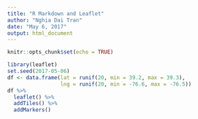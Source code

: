 ```yaml
---
title: "R Markdown and Leaflet"
author: "Nghia Dai Tran"
date: "May 6, 2017"
output: html_document
---
```


```r
knitr::opts_chunk$set(echo = TRUE)
```

```r
library(leaflet)
set.seed(2017-05-06)
df <- data.frame(lat = runif(20, min = 39.2, max = 39.3),
                 lng = runif(20, min = -76.6, max = -76.5))
df %>% 
  leaflet() %>%
  addTiles() %>%
  addMarkers()
```

